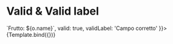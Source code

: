 


<Meta title="Components/RadioGroup/Valid" component={VvRadioGroup} />

# Valid & Valid label

<Canvas>
	<Story
		name="Valid"
		args={{
			name: 'vv-group-options-valid-label',
			options: [
				{ value: 1, name: 'Mela' },
				{ value: 2, name: 'Pera' },
				{ value: 3, name: 'Banana' }
			],
			optionLabel: (o) => `Frutto: ${o.name}`,
			valid: true,
			validLabel: 'Campo corretto'
		}}>
		{Template.bind({})}
	</Story>
</Canvas>
